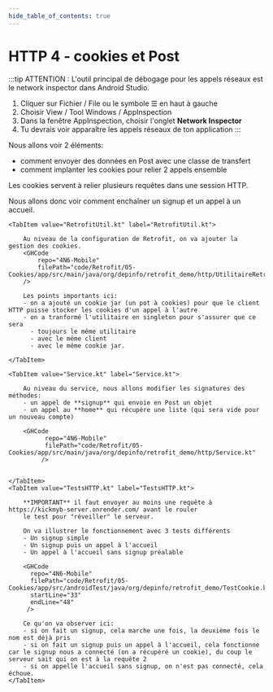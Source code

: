 ```yaml
---
hide_table_of_contents: true
---
```


# HTTP 4 - cookies et Post

:::tip
ATTENTION : L'outil principal de débogage pour les appels réseaux est le network inspector dans Android Studio.
1. Cliquer sur Fichier / File ou le symbole  ☰ en haut à gauche
2. Choisir View / Tool Windows / AppInspection
3. Dans la fenêtre AppInspection, choisir l'onglet **Network Inspector**
4. Tu devrais voir apparaître les appels réseaux de ton application
:::

Nous allons voir 2 éléments:
- comment envoyer des données en Post avec une classe de transfert
- comment implanter les cookies pour relier 2 appels ensemble


Les cookies servent à relier plusieurs requêtes dans une session HTTP.

Nous allons donc voir comment enchaîner un signup et un appel à un accueil.


<Tabs queryString="recette-activite">


    <TabItem value="RetrofitUtil.kt" label="RetrofitUtil.kt">

        Au niveau de la configuration de Retrofit, on va ajouter la gestion des cookies.
        <GHCode
            repo="4N6-Mobile"
            filePath="code/Retrofit/05-Cookies/app/src/main/java/org/depinfo/retrofit_demo/http/UtilitaireRetrofit.kt"
        />

        Les points importants ici:
        - on a ajouté un cookie jar (un pot à cookies) pour que le client HTTP puisse stocker les cookies d'un appel à l'autre
        - on a tranformé l'utilitaire en singleton pour s'assurer que ce sera
          - toujours le même utilitaire
          - avec le même client
          - avec le même cookie jar.

    </TabItem>

    <TabItem value="Service.kt" label="Service.kt">

        Au niveau du service, nous allons modifier les signatures des méthodes:
        - un appel de **signup** qui envoie en Post un objet
        - un appel au **home** qui récupère une liste (qui sera vide pour un nouveau compte)

        <GHCode
              repo="4N6-Mobile"
              filePath="code/Retrofit/05-Cookies/app/src/main/java/org/depinfo/retrofit_demo/http/Service.kt"
             />


    </TabItem>
    <TabItem value="TestsHTTP.kt" label="TestsHTTP.kt">

        **IMPORTANT** il faut envoyer au moins une requête à https://kickmyb-server.onrender.com/ avant le rouler
        le test pour "réveiller" le serveur.

        On va illustrer le fonctionnement avec 3 tests différents
        - Un signup simple
        - Un signup puis un appel à l'accueil
        - Un appel à l'accueil sans signup préalable

        <GHCode
          repo="4N6-Mobile"
          filePath="code/Retrofit/05-Cookies/app/src/androidTest/java/org/depinfo/retrofit_demo/TestCookie.kt"
          startLine="33"
          endLine="48"
         />

        Ce qu'on va observer ici:
        - si on fait un signup, cela marche une fois, la deuxième fois le nom est déjà pris
        - si on fait un signup puis un appel à l'accueil, cela fonctionne car le signup nous a connecté (on a récupéré un cookie), du coup le serveur sait qui on est à la requête 2
        - si on appelle l'accueil sans signup, on n'est pas connecté, cela échoue.
    </TabItem>

</Tabs>